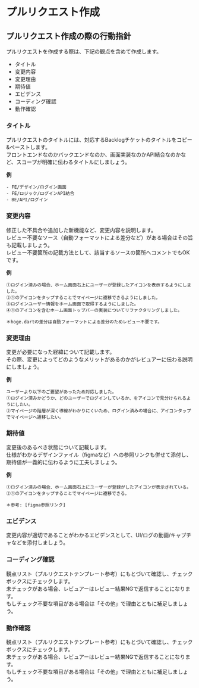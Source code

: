 # プルリクエスト作成

## プルリクエスト作成の際の行動指針

プルリクエストを作成する際は、下記の観点を含めて作成します。  

- タイトル
- 変更内容
- 変更理由
- 期待値
- エビデンス
- コーディング確認
- 動作確認

### タイトル
プルリクエストのタイトルには、対応するBacklogチケットのタイトルをコピー&ペーストします。  
フロントエンドなのかバックエンドなのか、画面実装なのかAPI結合なのかなど、スコープが明確に伝わるタイトルにしましょう。  

**例**

```
- FE/デザイン/ログイン画面
- FE/ロジック/ログインAPI結合
- BE/API/ログイン
```

### 変更内容

修正した不具合や追加した新機能など、変更内容を説明します。  
レビュー不要なソース（自動フォーマットによる差分など）がある場合はその旨も記載しましょう。  
レビュー不要箇所の記載方法として、該当するソースの箇所へコメントでもOKです。  

**例**

```
①ログイン済みの場合、ホーム画面右上にユーザーが登録したアイコンを表示するようにしました。
②①のアイコンをタップすることでマイページに遷移できるようにしました。
③ログインユーザー情報をホーム画面で取得するようにしました。
④①のアイコンを含むホーム画面トップバーの実装についてリファクタリングしました。

＊hoge.dartの差分は自動フォーマットによる差分のためレビュー不要です。
```

### 変更理由

変更が必要になった経緯について記載します。  
その際、変更によってどのようなメリットがあるのかがレビュアーに伝わる説明にしましょう。  

**例**

```
ユーザーより以下のご要望があったため対応しました。
①ログイン済みかどうか、どのユーザーでログインしているか、をアイコンで見分けられるようにしたい。
②マイページの階層が深く導線がわかりにくいため、ログイン済みの場合に、アイコンタップでマイページへ遷移したい。
```

### 期待値

変更後のあるべき状態について記載します。  
仕様がわかるデザインファイル（figmaなど）への参照リンクも併せて添付し、期待値が一義的に伝わるように工夫しましょう。  

**例**

```
①ログイン済みの場合、ホーム画面右上にユーザーが登録がしたアイコンが表示されている。
②①のアイコンをタップすることでマイページに遷移できる。

＊参考: [figma参照リンク]
```

### エビデンス

変更内容が適切であることがわかるエビデンスとして、UI/ログの動画/キャプチャなどを添付しましょう。  

### コーディング確認

観点リスト（プルリクエストテンプレート参考）にもとづいて確認し、チェックボックスにチェックします。  
未チェックがある場合、レビュアーはレビュー結果NGで返信することになります。  
もしチェック不要な項目がある場合は「その他」で理由とともに補足しましょう。  

### 動作確認

観点リスト（プルリクエストテンプレート参考）にもとづいて確認し、チェックボックスにチェックします。  
未チェックがある場合、レビュアーはレビュー結果NGで返信することになります。  
もしチェック不要な項目がある場合は「その他」で理由とともに補足しましょう。  